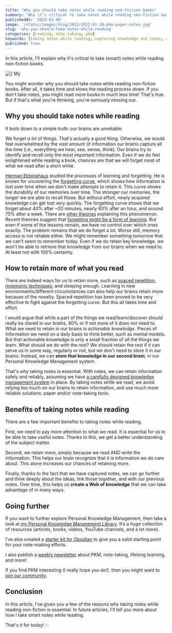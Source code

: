 ```yaml
---
title: "Why you should take notes while reading non-fiction books"
summary: "Why it's critical to take notes while reading non-fiction books"
publishedAt: '2022-02-08'
image: '/static/images/blog/2022/2022-01-28-pkm-paper-notes.jpg'
slug: 'why-you-should-take-notes-while-reading'
categories: [reading, note-taking, pkm]
keywords: [taking notes while reading, capturing knowledge and ideas, note-taking, PKM]
published: true
---
```


In this article, I'll explain why it's critical to take (smart) notes while reading non-fiction books.

<BlogPostCenteredContent>
  <Image
    alt={`My paper notes`}
    src={`/static/images/blog/2022/2022-01-28-pkm-paper-notes.jpg`}
    width={1203}
    height={902}
    priority
  />
</BlogPostCenteredContent>

You might wonder why you should take notes while reading non-fiction books. After all, it takes time and slows the reading process down. If you don't take notes, you might read more books in much less time! That's true. But if that's what you're thinking, you're seriously missing out.

## Why you should take notes while reading
It boils down to a simple truth: our brains are unreliable.

We forget _a lot_ of things. That's actually a good thing. Otherwise, we would feel overwhelmed by the _vast_ amount of information our brains capture all the time (i.e., everything we hear, see, sense, think). Our brains try to identify and recall only the most important information. Even if we do feel enlightened while reading a book, chances are that we will forget most of what we read after a short while.

[Herman Ebbinghaus](https://en.wikipedia.org/wiki/Hermann_Ebbinghaus) studied the processes of learning and forgetting. He is known for uncovering the [forgetting curve](https://en.wikipedia.org/wiki/Forgetting_curve), which shows how information is lost over time when we don't make attempts to retain it. This curve shows the durability of our memories over time. The stronger our memories, the longer we are able to recall those. But without effort, newly acquired knowledge can get lost very quickly. The forgetting curve shows that we forget about 40% after ~20 minutes, nearly 60% after an hour, and around 75% after a week. There are [other theories](https://en.wikipedia.org/wiki/Forgetting#Theories) explaining this phenomenon. Recent theories suggest that [forgetting might be a form of learning](https://www.sciencedaily.com/releases/2022/01/220113111421.htm). But even if some of the lessons remain, we have no control over which ones exactly. The problem remains that we do forget a lot. Worse still, memory access is not reliable either. We might remember something tomorrow that we can't seem to remember today. Even if we do retain key knowledge, we won't be able to retrieve that knowledge from our brains when we need to. At least not with 100% certainty.

## How to retain more of what you read
There are indeed ways for us to retain more, such as [spaced repetition](https://en.wikipedia.org/wiki/Spaced_repetition), [mnemonic techniques](https://en.wikipedia.org/wiki/Mnemonic), and sleeping enough. Learning in new environments/different circumstances can also help our brains retain more because of the novelty. Spaced repetition has been proved to be very effective to fight against the forgetting curve. But this all takes time and effort.

I would argue that while a part of the things we read/learn/discover should really be stored in our brains, 80% or if not more of it does not need to. What we need to retain in our brains is _actionable knowledge_. Pieces of information we need on a daily basis to think better, such as mental models. But that actionable knowledge is only a small fraction of all the things we learn. What should we do with the rest? We should retain the rest if it can serve us in some way, regularly or not, but we don't need to store it in our brains. Instead, we can **store that knowledge in our second brain**; in our Personal Knowledge Management system.

That's why taking notes is essential. With notes, we can retain information safely and reliably, assuming we have [a carefully designed knowledge management system](https://dsebastien.net/blog/2021-12-03-personal-knowledge-management-organization) in place. By taking notes while we read, we avoid relying too much on our brains to retain information, and use much more reliable solutions: paper and/or note-taking tools.

## Benefits of taking notes while reading
There are a few important benefits to taking notes while reading.

First, we need to pay more attention to what we read. It is essential for us to be able to take useful notes. Thanks to this, we get a better understanding of the subject matter.

Second, we retain more, simply because we read AND write the information. This helps our brain recognize that it is information we do care about. This alone increases our chances of retaining more.

Finally, thanks to the fact that we have captured notes, we can go further and think deeply about the ideas, link those together, and with our previous notes. Over time, this helps us **create a Web of knowledge** that we can take advantage of in many ways.

## Going further
If you want to further explore Personal Knowledge Management, then take a look at [my Personal Knowledge Management Library](https://developassion.gumroad.com/l/PersonalKnowledgeManagementLibrary). It’s a _huge_ collection of resources (articles, books, videos, YouTube channels, and a lot more).

I’ve also created a [starter kit for Obsidian](https://developassion.gumroad.com/l/obsidian-starter-kit) to give you a solid starting point for your note-making efforts.

I also publish a [weekly newsletter](https://www.getrevue.co/profile/dsebastien/members) about PKM, note-taking, lifelong learning, and more!

If you find PKM interesting (I really hope you do!), then you might want to [join our community](https://dsebastien.net/blog/2021-11-12-personal-knowledge-management-community).

## Conclusion
In this article, I've given you a few of the reasons why taking notes while reading non-fiction is essential. In future articles, I'll tell you more about how I take smart notes while reading.

That's it for today! ✨

<PKMSignature />
